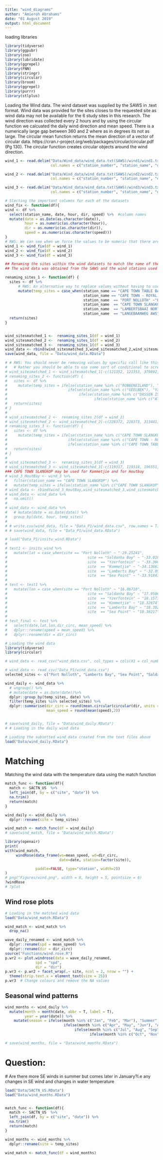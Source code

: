 ```yaml
---
title: "wind_diagrams"
author: "Amieroh Abrahams"
date: "01 August 2019"
output: html_document
---
```


loading libraries

```r
library(tidyverse)
library(ggpubr)
library(zoo)
library(lubridate)
library(ggrepel)
library(FNN)
library(stringr)
library(circular)
library(broom)
library(ggrepel)
library(purrr)
library(stlplus)
```


Loading the Wind data. The wind dataset was supplied by the SAWS in .text format. Wind data was provided for the sites closes to the requested site as wind data may not be available for the 6 study sites in this research.  The wind direction was collected every 2 hours and by using the circular function we calcuated the daily wind direction and mean speed. There is a numerically large gap between 360 and 2 where as in degrees its not as large. The circular mean function returns the mean direction of a vector of circular data. https://cran.r-project.org/web/packages/circular/circular.pdf (Pg 130). The circular function creates circular objects around the wind direction. 

```r
wind_1 <- read.delim("Data/Wind_data/wind_data.txt(SAWS)/wind1/wind1.txt", na.strings = "", 
                     col.names = c("station_number", "station_name", "date", "hour", "sub", "speed", "dir"))

wind_2 <- read.delim("Data/Wind_data/wind_data.txt(SAWS)/wind2/wind2.txt", na.strings = "",
                     col.names = c("station_number", "station_name", "date", "hour", "sub" ,"speed", "dir"))

wind_3 <- read.delim("Data/Wind_data/wind_data.txt(SAWS)/wind3/wind3.txt", na.strings = "",
                     col.names = c("station_number", "station_name", "date", "hour", "sub" ,"speed", "dir"))

# Slecting the important columns for each of the datasets
wind_fix <- function(df){
wind <- df %>% 
  select(station_name, date, hour, dir, speed) %>%  #column names
  mutate(date = as.Date(as.character(date)),
         hour = as.numeric(as.character(hour)), 
         dir = as.numeric(as.character(dir)),
         speed = as.numeric(as.character(speed)))
}
# RWS: We can see when we force the values to be numeric that there are some non-numeric values in the base data
wind_1 <- wind_fix(df = wind_1)
wind_2 <- wind_fix(df = wind_2)
wind_3 <- wind_fix(df = wind_3)

## Renaming the sites within the wind datasets to match the name of the sites at which seawater temperature was collected
## The wind data was obtained from the SAWS and the wind stations used were the closes stations to which temperature was collected

renaming_sites_1 <- function(df) {
  sites <- df %>%
      # RWS: An alternative way to replace values without having to use multiple ifelse() statements
      mutate(temp_sites = case_when(station_name == "CAPE TOWN TABLE BAY" ~ "Sea Point",
                                    station_name == "CAPE TOWN - ROYAL YACHT CLUB" ~ "Sea Point",
                                    station_name  == "PORT NOLLOTH" ~"Port Nolloth",
                                    station_name  == "CAPE TOWN SLANGKOP" ~ "Hout Bay",
                                    station_name  == "LAMBERTSBAAI NORTIER" ~ "Lamberts Bay",
                                    station_name  == "LANGEBAANWEG AWS" ~ "Saldanha Bay"))
  return(sites)
}


wind_sitesmatched_1 <-  renaming_sites_1(df = wind_1)
wind_sitesmatched_2 <-  renaming_sites_1(df = wind_2)
wind_sitesmatched_3 <-  renaming_sites_1(df = wind_3)
wind_data <- rbind(wind_sitesmatched_3,wind_sitesmatched_2,wind_sitesmatched_1)
save(wind_data, file = "Data/wind_data.RData")

# # RWS: You should never be removing values by specific call like this
#   # Rather you should be able to use some sort of conditional to screen out unwanted values
# wind_sitesmatched_1 <- wind_sitesmatched_1[-c(121352, 121353, 379892, 379893, 609324, 609325, 843506, 843507, 1014585), ]
# renaming_sites_2 <- function(df) {
#   sites <- df %>%
#     mutate(temp_sites = ifelse(station_name %in% c("ROBBENEILAND"), "Koeberg Basin",        
#                            ifelse(station_name %in% c("GEELBEK"), "Yzerfontein",
#                                 ifelse(station_name %in% c("DASSEN ISLAND"), "Dassen Island",
#                                        ifelse(station_name %in% c("ATLANTIS"), "Koeberg Basin","Error")))))
#   return(sites)
# }
# 
# wind_sitesmatched_2 <-  renaming_sites_2(df = wind_2)
# wind_sitesmatched_2 <- wind_sitesmatched_2[-c(228372, 228373, 313441, 313442, 364881, 364882, 557392), ] 
# renaming_sites_3 <- function(df) {
#   sites <- df %>%
#     mutate(temp_sites = ifelse(station_name %in% c("CAPE TOWN SLANGKOP"), "Kommetjie",  
#                            ifelse(station_name %in% c("CAPE TOWN - ROYAL YACHT CLUB"), "Sea Point",
#                            ifelse(station_name %in% c("CAPE TOWN TABLE BAY"), "Sea Point","Error"))))
#   return(sites)
# }
# 
# wind_sitesmatched_3 <-  renaming_sites_3(df = wind_3)
# wind_sitesmatched_3 <- wind_sitesmatched_3[-c(119317, 119318, 196551, 196552, 346759), ] 
### CAPE TOWN SLANGKOP may be used for Kommetjie and for Houtbay
# wind_3_HoutBay <- wind_3 %>% 
#   filter(station_name == "CAPE TOWN SLANGKOP") %>% 
#   mutate(temp_sites = ifelse(station_name %in% c("CAPE TOWN SLANGKOP"), "Hout Bay","Error"))
# wind_data <- rbind(wind_3_HoutBay,wind_sitesmatched_3,wind_sitesmatched_2,wind_sitesmatched_1)
# wind_data <- wind_data %>% 
#   na.omit()
# 
# wind_data <- wind_data %>% 
#   # mutate(date = as.Date(date)) %>%  
#   group_by(date, hour, temp_sites) 
# 
# # write.csv(wind_data, file = "Data_P1/wind_data.csv", row.names = T)
# # save(wind_data, file = "Data_P1/wind_data.RData")

# load("Data_P1/insitu_wind.RData")
# 
# test1 <- insitu_wind %>% 
#   mutate(lat = case_when(site == "Port Nolloth" ~ "-29.25241",
#                                     site == "Saldanha Bay" ~ "-33.01054",
#                                     site  == "Yzerfontein" ~ "-33.36068",
#                                     site  == "Kommetjie" ~ "-34.13667",
#                                     site  == "Lamberts Bay" ~ "-32.09185",
#                                     site  == "Sea Point" ~ "-33.91847"))
# 
# test <- test1 %>% 
#   mutate(lon = case_when(site == "Port Nolloth" ~ "16.86710",
#                                     site == "Saldanha Bay" ~ "17.95063",
#                                     site  == "Yzerfontein" ~ "18.15731",
#                                     site  == "Kommetjie" ~ "18.32674",
#                                     site  == "Lamberts Bay" ~ "18.30262",
#                                     site  == "Sea Point" ~ "18.38217"))
# 
# test_final <- test %>% 
#   select(date,lat,lon,dir_circ, mean_speed) %>% 
#   dplyr::rename(speed = mean_speed) %>% 
#   dplyr::rename(dir = dir_circ)

# Loading the wind data
library(tidyverse)
library(circular)

# wind_data <- read_csv("wind_data.csv", col_types = cols(X1 = col_number(), date = col_character(), dir = col_number(), hour = col_number(),  speed = col_number())) # Dataset too large for Github but better data at line 638

# wind_data <- read_csv("Data_P1/wind_data.csv")
selected_sites <- c("Port Nolloth", "Lamberts Bay", "Sea Point", "Saldanha Bay", "Hout Bay") 

wind_daily <- wind_data %>%
  # ungroup() %>%
  # mutate(date = as.Date(date))%>%
  dplyr::group_by(temp_sites, date) %>%
  filter(temp_sites %in% selected_sites) %>% 
  dplyr::summarise(dir_circ = round(mean.circular(circular(dir, units = "degrees")),2),
                   mean_speed = round(mean(speed),2)) 


# save(wind_daily, file = "Data/wind_daily.RData")
# # Loading in the daily wind data

# Loading the subsetted wind data created from the text files above 
load("Data/wind_daily.RData") 
```

# Matching
  Matching the wind data with the temperature data using the match function
  
```r
match_func <- function(df){
  match <- SACTN_US  %>%  
  left_join(df, by = c("site", "date")) %>% 
  na.trim()
  return(match)
}

wind_daily <- wind_daily %>% 
  dplyr::rename(site = temp_sites)

wind_match <- match_func(df = wind_daily) 
# save(wind_match, file = "Data/wind_match.RData")

library(openair)
print(
with(wind_match,
     windRose(data_frame(ws=mean_speed, wd=dir_circ, 
                         date=date, station=factor(site)),

              paddle=FALSE, type="station", width=2))
)
# png("Figures/wind.png", width = 8, height = 5, pointsize = 6)
?windRose
# ?plot
```

## Wind rose plots

```r
# Loading in the matched wind data
load("Data/wind_match.RData")

wind_match <- wind_match %>% 
  drop_na()

wave_daily_renamed <- wind_match %>% 
  dplyr::rename(spd = mean_speed) %>%
  dplyr::rename(dir = dir_circ) 
source("Functions/wind.rose.R")
p.wr2 <- plot.windrose(data = wave_daily_renamed,
              spd = "spd",
              dir = "dir")
p.wr3 <- p.wr2 + facet_wrap(.~ site, ncol = 2, nrow = "") +
  theme(strip.text.x = element_text(size = 25))
p.wr3  # Change colours and remove the NA values
```

## Seasonal wind patterns

```r
wind_months <- wind_daily %>% 
  mutate(month = month(date, abbr = T, label = T),
         year = year(date)) %>% 
    mutate(season = ifelse(month %in% c("Jan", "Feb", "Mar"), "Summer",        
                           ifelse(month %in% c("Apr", "May", "Jun"), "Autumn",
                                ifelse(month %in% c("Jul", "Aug", "Sep"), "Winter",
                                       ifelse(month %in% c("Oct", "Nov", "Dec"), "Spring","Error")))))

# save(wind_months, file = "Data/wind_months.RData")
```

# Question:
  # Are there more SE winds in summer but comes later in January?I.e any changes in SE wind and changes in water temperature
  
```r
load("Data/SACTN_US.RData")
load("Data/wind_months.RData")


match_func <- function(df){
  match <- SACTN_US  %>%  
  left_join(df, by = c("site", "date")) %>% 
  na.trim()
  return(match)
}

wind_months <- wind_months %>% 
  dplyr::rename(site = temp_sites)

wind_match <- match_func(df = wind_months) 
```







